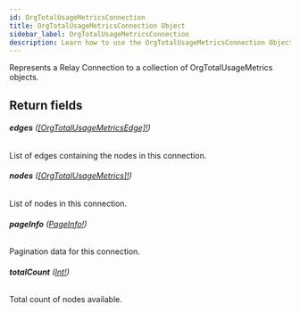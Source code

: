 ```yaml
---
id: OrgTotalUsageMetricsConnection
title: OrgTotalUsageMetricsConnection Object
sidebar_label: OrgTotalUsageMetricsConnection
description: Learn how to use the OrgTotalUsageMetricsConnection Object for Prismatic's API.
---
```


Represents a Relay Connection to a collection of OrgTotalUsageMetrics objects.

## Return fields

###### <b>edges</b> ([[OrgTotalUsageMetricsEdge]!](api/schema/object/OrgTotalUsageMetricsEdge.mdx))

List of edges containing the nodes in this connection.

###### <b>nodes</b> ([[OrgTotalUsageMetrics]!](api/schema/object/OrgTotalUsageMetrics.mdx))

List of nodes in this connection.

###### <b>pageInfo</b> ([PageInfo!](api/schema/object/PageInfo.mdx))

Pagination data for this connection.

###### <b>totalCount</b> ([Int!](api/schema/scalar/Int.mdx))

Total count of nodes available.
